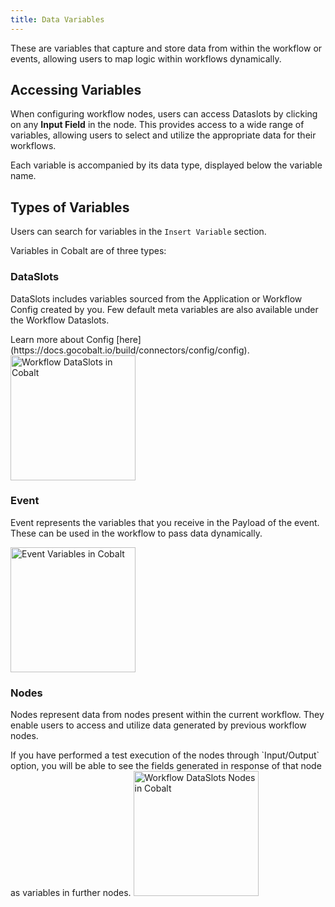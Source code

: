 ```yaml
---
title: Data Variables
---
```


These are variables that capture and store data from within the workflow or events, allowing users to map logic within workflows dynamically.

## Accessing Variables
When configuring workflow nodes, users can access Dataslots by clicking on any **Input Field** in the node. This provides access to a wide range of variables, allowing users to select and utilize the appropriate data for their workflows.

<Tip>
Each variable is accompanied by its data type, displayed below the variable name.
</Tip>

## Types of Variables
Users can search for variables in the `Insert Variable` section. 

Variables in Cobalt are of three types:

###  DataSlots
DataSlots includes variables sourced from the Application or Workflow Config created by you. Few default meta variables are also available under the Workflow Dataslots.

<Tip>
Learn more about Config [here](https://docs.gocobalt.io/build/connectors/config/config).
</Tip>

<img height="200" src="/images/Guides/Workflow/dataslots.png" alt="Workflow DataSlots in Cobalt"/>

###  Event

Event represents the variables that you receive in the Payload of the event. These can be used in the workflow to pass data dynamically.

<img height="200" src="/images/Guides/Workflow/event_dataslots.png" alt="Event Variables in Cobalt"/>

###  Nodes
Nodes represent data from nodes present within the current workflow. They enable users to access and utilize data generated by previous workflow nodes.

<Info>
If you have performed a test execution of the nodes through `Input/Output` option, you will be able to see the fields generated in response of that node as variables in further nodes.
</Info>

<img height="200" src="/images/Guides/Workflow/nodes.png" alt="Workflow DataSlots Nodes in Cobalt"/>
